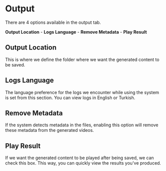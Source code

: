 # Output

There are 4 options available in the output tab.

**Output Location** - **Logs Language** - **Remove Metadata** - **Play Result**


## Output Location

This is where we define the folder where we want the generated content to be saved.


## Logs Language

The language preference for the logs we encounter while using the system is set from this section. You can view logs in English or Turkish.


## Remove Metadata

If the system detects metadata in the files, enabling this option will remove these metadata from the generated videos.


## Play Result

If we want the generated content to be played after being saved, we can check this box. This way, you can quickly view the results you've produced.

